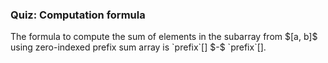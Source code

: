 ### Quiz: Computation formula
<FITBBlock hint="What are the two zero-indexed indices from the `prefix` array?" explanation="For the range between $[a, b]$, the indices are $b$ and subtracting that from one previous of $a$, $a - 1$.">
    The formula to compute the sum of elements in the subarray from $[a, b]$ using zero-indexed prefix sum array is `prefix`[<FITBBlank correctAnswer="b"/>] $-$ `prefix`[<FITBBlank correctAnswer="a-1"/>].
</FITBBlock>